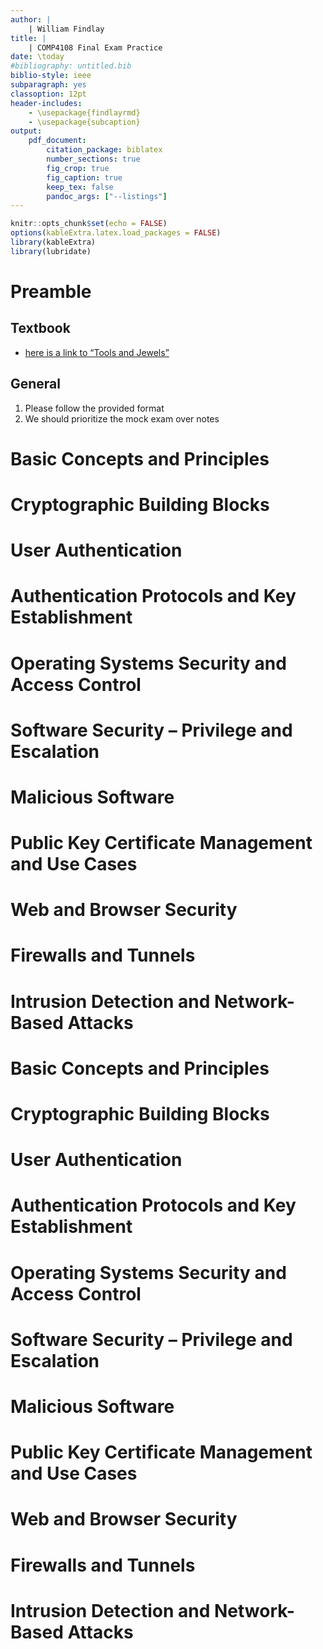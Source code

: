 ```yaml
---
author: |
    | William Findlay
title: |
    | COMP4108 Final Exam Practice
date: \today
#bibliography: untitled.bib
biblio-style: ieee
subparagraph: yes
classoption: 12pt
header-includes:
    - \usepackage{findlayrmd}
    - \usepackage{subcaption}
output:
    pdf_document:
        citation_package: biblatex
        number_sections: true
        fig_crop: true
        fig_caption: true
        keep_tex: false
        pandoc_args: ["--listings"]
---
```

```r
knitr::opts_chunk$set(echo = FALSE)
options(kableExtra.latex.load_packages = FALSE)
library(kableExtra)
library(lubridate)
```
<!-- Setup -->
\pagestyle{fancy}
\setlength{\headheight}{15pt}
\counterwithin{lstlisting}{section}
\renewcommand{\maketitle}{\oldmaketitle}

<!-- Title page -->
\maketitle
\thispagestyle{empty}

<!-- Table of contents -->
\newpage
\pagenumbering{roman}
\tableofcontents

<!-- List of figs, tables, listings -->
<!--
\newpage
\listoffigures
\newpage
\listoftables
\newpage
\lstlistoflistings
-->

<!-- Setup the rest of the document -->
\newpage
\pagenumbering{arabic}
\setcounter{page}{1}

# Preamble

## Textbook

- [here is a link to "Tools and Jewels"](http://people.scs.carleton.ca/~paulv/toolsjewels.html)

## General

1. Please follow the provided format
1. We should prioritize the mock exam over notes

\part{Mock Exam}

\newcounter{question}
\newcounter{subquestion}
\newcommand{\question}[1]{
    \stepcounter{question}
    \setcounter{subquestion}{0}
    \noindent
    \thequestion.\hspace{.5em}#1
}
\newcommand{\subquestion}[1]{
    \stepcounter{subquestion}
    \noindent
    \hspace{1em}\alph{subquestion})\hspace{.5em} #1
}

\setcounter{section}{0}

# Basic Concepts and Principles

\question{Provide definitions for the following:}
\subquestion{Confidentiality}
\vspace{4em}
\subquestion{Data integrity}
\vspace{4em}
\subquestion{Authentication}
\vspace{4em}
\subquestion{Authorization}
\vspace{4em}
\subquestion{Availability}
\vspace{4em}
\subquestion{Accountability}
\vspace{4em}
\vspace{1em}

\question{Briefly explain how repudiation violates accountability.}
\vspace{4em}

\question{Describe the difference between a {\itshape trusted} and {\itshape trustworthy} actor.}
\vspace{4em}

\question{Compare and contrast {\itshape privacy}, {\itshape protection}, and {\itshape anonymity}.}
\vspace{8em}

\question{Come up with a simple example of a security policy for a house and describe a way it might be violated.}
\vspace{8em}

\question{Label each number in \autoref{threat} using the following terms:}
\subquestion{target asset}
\subquestion{vulnerability}
\subquestion{attacker}
\subquestion{attack vector}
\subquestion{threat agent}

\begin{figure}
\includegraphics[width=.5\textwidth]{./figs/threat-agent-attacker.png}
\caption{}
\label{threat}
\end{figure}
\vspace{1em}

\FloatBarrier

\question{Draw a state machine diagram of a system's transition from a secure state to either a secure state or an insecure state.}
\vspace{10em}

\question{Compare and contrast quantitative and qualitative risk assessment.
Consider the advantages and disadvantages of each, as well as how each might work in theory/practice.}

\begin{table}
\begin{tabular}{|c|c|}
\hline
\textbf{Qualitative} & \textbf{Quantitative}\\
\hline
\hline
\hspace{.4\textwidth} & \hspace{.4\textwidth} \\
& \\
& \\
& \\
& \\
& \\
& \\
& \\
& \\
& \\
& \\
& \\
& \\
& \\
\hline
\end{tabular}
\end{table}

\question{Consider $R = T \times V \times C$.}
\subquestion{What is this equation for?}
\vspace{4em}
\subquestion{Describe each variable in this equation. How does each variable relate to the equation's purpose?}
\vspace{4em}
\subquestion{Which two variables may be combined into $P$? What does the simplified equation look like?
What does $P$ represent?}
\vspace{4em}

\question{Describe two risk assessment challenges.}
\vspace{10em}

\question{Which of the following is not an adversary attribute?}
\subquestion{objectives}
\subquestion{outsider/insider}
\subquestion{methods}
\subquestion{funding level}
\subquestion{capabilities}
\subquestion{attack vector}
\vspace{1em}

\clearpage
\question{What is a categorical schema? How is it different from a capability-level schema?}
\vspace{6em}

\question{Compare and contrast a formal security evaluation with penetration testing.}

\begin{table}
\begin{tabular}{|c|c|}
\hline
\textbf{Formal Security Evaluation} & \textbf{Penetration Testing}\\
\hline
\hline
\hspace{.4\textwidth} & \hspace{.4\textwidth} \\
& \\
& \\
& \\
& \\
& \\
& \\
& \\
& \\
& \\
& \\
& \\
& \\
& \\
\hline
\end{tabular}
\end{table}
\vspace{1em}

\question{What is white-box pen testing? Black-box?}
\vspace{6em}

\question{Consider STRIDE. What does each letter stand for?}
\subquestion{S:}
\subquestion{T:}
\subquestion{R:}
\subquestion{I:}
\subquestion{D:}
\subquestion{E:}
\vspace{1em}

\clearpage
\question{Draw a tree model for compromising the password to a bank account. Include at least three leaf nodes.}
\vspace{14em}

\question{Is it possible to completely test a comprehensive (and practical) set of security mechanisms for a system?
Why or why not?}
\vspace{8em}

\question{Explain the observability (or lack thereof) of security in the context of {\itshape negative goals}.}
\vspace{8em}

\question{Assurance in security is best described as which of the following?}
\subquestion{Simple, effective}
\subquestion{Difficult, partial}
\subquestion{Simple, practical}
\subquestion{Difficult, complete}
\subquestion{None of the above}

\clearpage

# Cryptographic Building Blocks

\question{Suppose Alice encrypts a message to Bob using $E_k(m) = c$. How does Bob decrypt the message?}
\vspace{4em}

\question{What is an exhaustive key search? What does the attacker try to do? Is this the worst case for attacking a cryptosystem?}
\vspace{8em}

\question{Label each of the following attacks as either an action by an {\itshape active} or a {\itshape passive} adversary.
Once you have labeled the attack, describe it.}
\subquestion{Known plaintext attack}
\vspace{4em}
\subquestion{Ciphertext only attack}
\vspace{4em}
\subquestion{Chosen plaintext attack}
\vspace{4em}
\subquestion{Chosen ciphertext attack}
\vspace{4em}

\clearpage
\question{What is the main advantage of a one-time pad? Describe three disadvantages. Why are one-time pads not used?}
\vspace{10em}

\question{What is the current standard for block ciphers?}
\vspace{8em}

\question{Describe a situation in which we would need to use a stream cipher. Why can't you use another type of cipher?}
\vspace{8em}

\question{What is a mode of operation used for?}
\vspace{8em}

\question{What is one major flaw with the ECB mode of operation?}
\vspace{8em}

\clearpage

\question{Draw a picture of the CBC mode of operation.}
\vfill

\question{Draw a picture of the CTR mode of operation.}
\vfill

\clearpage

\question{If Alice wants to send a message to Bob using public-key encryption,
\_\_\_\_\_\_\_\_\_\_ is used to encrypt and \_\_\_\_\_\_\_\_\_\_ is used to decrypt.}
\subquestion{Bob's private key, Alice's public key}
\subquestion{Bob's public key, Alice's private key}
\subquestion{Bob's public key, Bob's private key}
\subquestion{Alice's private key, Alice's public key}
\subquestion{None of the above}

\vspace{1em}

\question{If Alice wants to send a message to Bob using a public-key signature scheme,
\_\_\_\_\_\_\_\_\_\_ is used to sign and \_\_\_\_\_\_\_\_\_\_ is used to verify}
\subquestion{Bob's private key, Alice's public key}
\subquestion{Bob's public key, Alice's private key}
\subquestion{Bob's public key, Bob's private key}
\subquestion{Alice's private key, Alice's public key}
\subquestion{None of the above}

\vspace{1em}

\question{How does hybrid encryption work? What role does symmetric key encryption play? Public-key encryption?}
\vspace{10em}

\question{What three security properties do digital signature schemes provide? To whom to they provide them?}
\vspace{8em}

\clearpage

\question{What two security properties do MACs provide? To whom do they provide them?}
\vspace{8em}

\question{What security property does a cryptographic hash provide? To whom does it provide the property?}
\vspace{8em}

\question{Describe each of the following properties of cryptographic hash functions.}
\subquestion{Preimage resistance}
\vspace{4em}
\subquestion{Second preimage resistance}
\vspace{4em}
\subquestion{Collision resistance}
\vspace{4em}

\question{How are hash functions used for password storage and verification? What property or properties of hash functions make
this a desirable use case?}
\vspace{10em}

\clearpage

\question{Is it generally better to MAC then encrypt, or encrypt then MAC?}
\vspace{4em}

# User Authentication

\question{Describe each of the following ways to defeat password authentication.
For each technique you describe, provide one way to prevent it.}
\subquestion{Online guessing}
\vspace{6em}
\subquestion{Offline guessing}
\vspace{6em}
\subquestion{Defeating password recovery}
\vspace{6em}
\subquestion{Bypassing authentication interface}
\vspace{6em}
\subquestion{Password capture}
\vspace{6em}

\clearpage

\question{Describe 3 advantages of passwords. Describe 3 disadvantages.}
\vspace{10em}

\question{What is a password hash salt? A pepper?}
\vspace{10em}

\question{What is iterated hashing? What is it used for? How does it compare with other techniques to solve the same problem?}
\vspace{20em}

\clearpage

\question{Explain the following:}
\subquestion{Dictionary attack}
\vspace{4em}
\subquestion{Mangling rules}
\vspace{4em}

\question{Describe the trade-off that occurs when using system-assigned passwords. How do these passwords help to mitigate dictionary attacks}
\vspace{10em}

\question{Suppose you had a password scheme that has an alphabet of size $b$ and allows passwords as long as $n$ characters.
How long would it take to brute force passwords in this scheme in:}
\subquestion{The worst case?}
\vspace{5em}
\subquestion{The average case?}
\vspace{5em}

\question{Consider $q = GT/R$. What does this equation describe? What is each variable for?}
\vspace{8em}

\clearpage

\question{Draw password distributions in \autoref{password-space} according to the captions.}

\begin{figure*}
\begin{subfigure}[t]{0.4\textwidth}
\includegraphics{./figs/password-space.png}
\caption{Password distribution we want.}
\end{subfigure}
~
~
~
\begin{subfigure}[t]{0.4\textwidth}
\includegraphics{./figs/password-space.png}
\caption{Password distribution we see in practice.}
\end{subfigure}
\caption{}
\label{password-space}
\end{figure*}

\vspace{1em}

\question{Discuss rate limiting and password change policies with respect to online guessing attacks.
How does $q = GT/R$ factor into making decisions regarding these policies?}
\vfill

\clearpage

\question{Discuss the drawbacks of complex site login password composition policies. Suggest at least three better alternatives.}
\vspace{20em}
\question{What is a passkey? Why are complex passwords preferred for passkeys? How can passphrases help with usability issues
associated with these complex passwords?}
\vfill

\clearpage

\question{How can password blacklisting be used to reduce the effectiveness of dictionary attacks?}
\vspace{10em}

\question{Why are secret questions generally a terrible method for password recovery?
Why do you think they are so widely used despite their drawbacks?}
\vspace{20em}

\question{What is a one-time password? How can a Lamport Hash Chain be used to extend a single key word
to $t$ one-time passwords?}
\vspace{20em}

\clearpage

\question{Explain how Lamport Hash Chains are vulnerable to a man-in-the-middle attack using small $n = t - i$.}
\vspace{20em}

\question{Describe the following categories of authentication and provide an example for each:}
\subquestion{What you have}
\vspace{5em}
\subquestion{What you are}
\vspace{5em}
\subquestion{What you know}
\vspace{5em}
\subquestion{Where you are}
\vspace{5em}

\clearpage

\question{What is multi-factor authentication?}
\vspace{5em}

\question{Describe some advantages and disadvantages of hardware token authentication.}
\vspace{10em}

\question{Give an example of each of the following modalities with respect to biometric authentication:}
\subquestion{Physical}
\vspace{5em}
\subquestion{Behavioral}
\vspace{5em}
\subquestion{Mixed}
\vspace{5em}

\question{Biometrics are secrets.}
\subquestion{True}
\subquestion{False}

\vspace{1em}

\question{Biometric authentication to a remote site via a phone sends your biometric signature for authentication.}
\subquestion{True}
\subquestion{False}

\vspace{1em}

\clearpage

\question{Is it better to have a higher false acceptance rate or false rejection rate?
Make an argument using the definitions of each.}

\vfill

\question{Draw a bimodal distribution with a higher false acceptance rate than false rejection rate.
Clearly define where your $t$ is located with a straight line.}

\vfill

\clearpage

\question{What is $EER$? How is it used in practice?}
\vspace{5em}

\question{What is the difference between identification and authentication?}
\vspace{5em}

\question{Describe at least three criteria used for the evaluation of biometric authentication.}
\vspace{15em}

\question{Explain failure to enroll and failure to capture in the context of biometric authentication.}
\vspace{10em}

# Authentication Protocols and Key Establishment

# Operating Systems Security and Access Control

# Software Security -- Privilege and Escalation

# Malicious Software

# Public Key Certificate Management and Use Cases

\question{What is a distinguished name? What does it do?}
\vspace{5em}

\question{What is a public key certificate? What does it do? What trusted third party does it rely on?}
\vspace{5em}

\question{Which of the following is generally preferred?}
\subquestion{An entity sends a public key in their certification request}
\subquestion{An entity sends a certification request and the CA generates their key pair}
\subquestion{These are equivalent}
\vspace{1em}

\question{What does a PKI do? Give one example of a PKI and how it is used in practice.}
\vspace{10em}

\question{What is X509 used for? What does it specify?}
\vspace{5em}

\question{What is a certificate chain? Why are they necessary?}
\vspace{5em}

\question{What part of a certificate chain requires implicit trust? What part(s) is expected to sign its own certificate?}
\vspace{5em}

\question{What happens if part of a certificate chain is broken?}
\vspace{5em}

\question{What is an out-of-band channel? What do we use them for when checking certificate integrity?}
\vspace{5em}

\question{Why is allowing users to manually trust certificates not always the best idea? Why do browsers do it anyway?}
\vspace{5em}

\question{Consider Trust-On-First-Use under the following circumstances. What is the result in each case?}
\subquestion{An attacker has replaced a self-signed certificate with their own}
\vspace{5em}
\subquestion{The self-signed certificate is legitimate}
\vspace{5em}

\question{Suppose you tried to browse a site with an X509v3 certificate that had 4 extension fields, one marked
critical, the other three non-critical. What would happen in the following scenarios (assuming the rest of the
certificate is fine)?}
\subquestion{You have an older browser that cannot handle the critical extensions}
\vspace{5em}
\subquestion{You have an older browser that cannot handle one of the non-critical extensions}
\vspace{5em}
\subquestion{You have an older browser that cannot handle any of the non-critical extensions}
\vspace{5em}

\question{Draw a picture of a cross certificate between two hierarchies. Describe one use case for cross certificates.}
\vspace{10em}

\question{Consider the difference between {\itshape trust} and {\itshape trustworthiness}. What does a certificate
trust model provide with respect to these terms?}
\vspace{5em}

\question{Label (a), (b), and (c) in \autoref{ca-hierarchies} with the correct label from the following choices:}

\subquestion{Ring mesh}
\subquestion{Bridge CA model}
\subquestion{Separate domains}
\vspace{1em}

\question{Circle the trust anchor for the right-most leaf in \autoref{ca-hierarchies}.}
\vspace{1em}

\begin{figure}
\includegraphics[width=0.5\textwidth]{./figs/ca-hierarchies.png}
\caption{}
\label{ca-hierarchies}
\end{figure}

\question{What are the leaf nodes in the browser trust model for CAs?}
\vspace{5em}

\question{For each label in \autoref{bt-question}, decide which of the following terms suits it best.}
\subquestion{Browser trust model}
\subquestion{Enterprise PKI model}
\subquestion{Strict CA hierarchy model}
\vspace{1em}

\begin{figure}
\includegraphics[width=0.7\textwidth]{./figs/bt-question.png}
\caption{}
\label{bt-question}
\end{figure}

\question{Circle the trust anchor for the right-most leaf in \autoref{bt-question}.}
\vspace{1em}

# Web and Browser Security

# Firewalls and Tunnels

# Intrusion Detection and Network-Based Attacks

\clearpage

\part{Notes}

\setcounter{section}{0}

# Basic Concepts and Principles

# Cryptographic Building Blocks

# User Authentication

# Authentication Protocols and Key Establishment

# Operating Systems Security and Access Control

# Software Security -- Privilege and Escalation

# Malicious Software

# Public Key Certificate Management and Use Cases

# Web and Browser Security

# Firewalls and Tunnels

# Intrusion Detection and Network-Based Attacks

<!-- References -->
\clearpage
